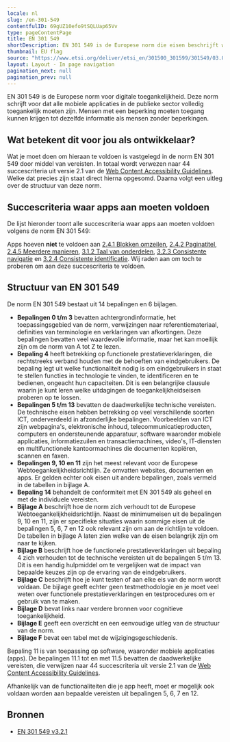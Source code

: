 ```yaml
---
locale: nl
slug: /en-301-549
contentfulID: 69gUZ10efo9tSQLUap65Vv
type: pageContentPage
title: EN 301 549
shortDescription: EN 301 549 is de Europese norm die eisen beschrijft waaraan apps moeten voldoen om toegankelijk te zijn.
thumbnail: EU flag
source: "https://www.etsi.org/deliver/etsi_en/301500_301599/301549/03.02.01_60/en_301549v030201p.pdf"
layout: Layout - In page navigation
pagination_next: null
pagination_prev: null
---
```


EN 301 549 is de Europese norm voor digitale toegankelijkheid. Deze norm schrijft voor dat alle mobiele applicaties in de publieke sector volledig toegankelijk moeten zijn. Mensen met een beperking moeten toegang kunnen krijgen tot dezelfde informatie als mensen zonder beperkingen.

## Wat betekent dit voor jou als ontwikkelaar? 

Wat je moet doen om hieraan te voldoen is vastgelegd in de norm EN 301 549 door middel van vereisten. In totaal wordt verwezen naar 44 succescriteria uit versie 2.1 van de [Web Content Accessibility Guidelines](/nl/guidelines/wcag). Welke dat precies zijn staat direct hierna opgesomd. Daarna volgt een uitleg over de structuur van deze norm.

## Succescriteria waar apps aan moeten voldoen

De lijst hieronder toont alle succescriteria waar apps aan moeten voldoen volgens de norm EN 301 549:

<LinkList title="List of requirements for EN 301 549" isHighlighted={false}>
  <LinkListItem url="/nl/guidelines/wcag/success-criterion-1-1-1" title="Succescriterium 1.1.1 - Niet-tekstuele content - Niveau A"/>
  <LinkListItem url="/nl/guidelines/wcag/success-criterion-1-2-1" title="Succescriterium 1.2.1 - Louter-geluid en louter-videobeeld (vooraf opgenomen) - Niveau A"/>
  <LinkListItem url="/nl/guidelines/wcag/success-criterion-1-2-2" title="Succescriterium 1.2.2 - Ondertitels voor doven en slechthorenden (vooraf opgenomen) - Niveau A"/>
  <LinkListItem url="/nl/guidelines/wcag/success-criterion-1-2-3" title="Succescriterium 1.2.3 - Audiodescriptie of media-alternatief (vooraf opgenomen) - Niveau A"/>
  <LinkListItem url="/nl/guidelines/wcag/success-criterion-1-2-4" title="Succescriterium 1.2.4 - Ondertitels voor doven en slechthorenden (live) - Niveau AA"/>
  <LinkListItem url="/nl/guidelines/wcag/success-criterion-1-2-5" title="Succescriterium 1.2.5 - Audiodescriptie (vooraf opgenomen) - Niveau AA"/>
  <LinkListItem url="/nl/guidelines/wcag/success-criterion-1-3-1" title="Succescriterium 1.3.1 - Info en relaties - Niveau A"/>
  <LinkListItem url="/nl/guidelines/wcag/success-criterion-1-3-2" title="Succescriterium 1.3.2 - Betekenisvolle volgorde - Niveau A"/>
  <LinkListItem url="/nl/guidelines/wcag/success-criterion-1-3-3" title="Succescriterium 1.3.3 - Zintuiglijke eigenschappen - Niveau A"/>
  <LinkListItem url="/nl/guidelines/wcag/success-criterion-1-3-4" title="Succescriterium 1.3.4 - Weergavestand - Niveau AA"/>
  <LinkListItem url="/nl/guidelines/wcag/success-criterion-1-3-5" title="Succescriterium 1.3.5 - Identificeer het doel van de input - Niveau AA"/>
  <LinkListItem url="/nl/guidelines/wcag/success-criterion-1-4-1" title="Succescriterium 1.4.1 - Gebruik van kleur - Niveau A"/>
  <LinkListItem url="/nl/guidelines/wcag/success-criterion-1-4-2" title="Succescriterium 1.4.2 - Geluidsbediening - Niveau A"/>
  <LinkListItem url="/nl/guidelines/wcag/success-criterion-1-4-3" title="Succescriterium 1.4.3 - Contrast (minimum) - Niveau AA"/>
  <LinkListItem url="/nl/guidelines/wcag/success-criterion-1-4-4" title="Succescriterium 1.4.4 - Herschalen van tekst - Niveau AA"/>
  <LinkListItem url="/nl/guidelines/wcag/success-criterion-1-4-5" title="Succescriterium 1.4.5 - Afbeeldingen van tekst - Niveau AA"/>
  <LinkListItem url="/nl/guidelines/wcag/success-criterion-1-4-10" title="Succescriterium 1.4.10 - Reflow - Niveau AA"/>
  <LinkListItem url="/nl/guidelines/wcag/success-criterion-1-4-11" title="Succescriterium 1.4.11 - Contrast van niet-tekstuele content - Niveau AA"/>
  <LinkListItem url="/nl/guidelines/wcag/success-criterion-1-4-12" title="Succescriterium 1.4.12 - Tekstafstand - Niveau AA"/>
  <LinkListItem url="/nl/guidelines/wcag/success-criterion-1-4-13" title="Succescriterium 1.4.13 - Content bij hover of focus - Niveau AA"/>
  <LinkListItem url="/nl/guidelines/wcag/success-criterion-2-1-1" title="Succescriterium 2.1.1 - Toetsenbord - Niveau A"/>
  <LinkListItem url="/nl/guidelines/wcag/success-criterion-2-1-2" title="Succescriterium 2.1.2 - Geen toetsenbordval - Niveau A"/>
  <LinkListItem url="/nl/guidelines/wcag/success-criterion-2-1-4" title="Succescriterium 2.1.4 - Enkel teken sneltoetsen - Niveau A"/>
  <LinkListItem url="/nl/guidelines/wcag/success-criterion-2-2-1" title="Succescriterium 2.2.1 - Timing aanpasbaar - Niveau A"/>
  <LinkListItem url="/nl/guidelines/wcag/success-criterion-2-2-2" title="Succescriterium 2.2.2 - Pauzeren, stoppen, verbergen - Niveau A"/>
  <LinkListItem url="/nl/guidelines/wcag/success-criterion-2-3-1" title="Succescriterium 2.3.1 - Drie flitsen of beneden drempelwaarde - Niveau A"/>
  <LinkListItem url="/nl/guidelines/wcag/success-criterion-2-4-3" title="Succescriterium 2.4.3 - Focus volgorde - Niveau A"/>
  <LinkListItem url="/nl/guidelines/wcag/success-criterion-2-4-4" title="Succescriterium 2.4.4 - Linkdoel (in context) - Niveau A"/>
  <LinkListItem url="/nl/guidelines/wcag/success-criterion-2-4-6" title="Succescriterium 2.4.6 - Koppen en labels - Niveau AA"/>
  <LinkListItem url="/nl/guidelines/wcag/success-criterion-2-4-7" title="Succescriterium 2.4.7 - Focus zichtbaar - Niveau AA"/>
  <LinkListItem url="/nl/guidelines/wcag/success-criterion-2-5-1" title="Succescriterium 2.5.1 - Aanwijzergebaren - Niveau A"/>
  <LinkListItem url="/nl/guidelines/wcag/success-criterion-2-5-2" title="Succescriterium 2.5.2 - Aanwijzerannulering - Niveau A"/>
  <LinkListItem url="/nl/guidelines/wcag/success-criterion-2-5-3" title="Succescriterium 2.5.3 - Label in naam - Niveau A"/>
  <LinkListItem url="/nl/guidelines/wcag/success-criterion-2-5-4" title="Succescriterium 2.5.4 - Bewegingsactivering - Niveau A"/>
  <LinkListItem url="/nl/guidelines/wcag/success-criterion-3-1-1" title="Succescriterium 3.1.1 - Taal van de pagina - Niveau A"/>
  <LinkListItem url="/nl/guidelines/wcag/success-criterion-3-2-1" title="Succescriterium 3.2.1 - Bij focus - Niveau A"/>
  <LinkListItem url="/nl/guidelines/wcag/success-criterion-3-2-2" title="Succescriterium 3.2.2 - Bij input - Niveau A"/>
  <LinkListItem url="/nl/guidelines/wcag/success-criterion-3-3-1" title="Succescriterium 3.3.1 - Foutidentificatie - Niveau A"/>
  <LinkListItem url="/nl/guidelines/wcag/success-criterion-3-3-2" title="Succescriterium 3.3.2 - Labels of instructies - Niveau A"/>
  <LinkListItem url="/nl/guidelines/wcag/success-criterion-3-3-3" title="Succescriterium 3.3.3 - Foutsuggestie - Niveau AA"/>
  <LinkListItem url="/nl/guidelines/wcag/success-criterion-3-3-4" title="Succescriterium 3.3.4 - Foutpreventie (wettelijk, financieel, gegevens) - Niveau AA"/>
  <LinkListItem url="/nl/guidelines/wcag/success-criterion-4-1-1" title="Succescriterium 4.1.1 - Parsen - Niveau A"/>
  <LinkListItem url="/nl/guidelines/wcag/success-criterion-4-1-2" title="Succescriterium 4.1.2 - Naam, rol, waarde - Niveau A"/>
  <LinkListItem url="/nl/guidelines/wcag/success-criterion-4-1-3" title="Succescriterium 4.1.3 - Statusberichten - Niveau AA"/>
</LinkList>

Apps hoeven **niet** te voldoen aan [2.4.1 Blokken omzeilen](/nl/guidelines/wcag/success-criterion-2-4-1), [2.4.2 Paginatitel](/nl/guidelines/wcag/success-criterion-2-4-2), [2.4.5 Meerdere manieren](/nl/guidelines/wcag/success-criterion-2-4-5), [3.1.2 Taal van onderdelen](/nl/guidelines/wcag/success-criterion-3-1-2), [3.2.3 Consistente navigatie](/nl/guidelines/wcag/success-criterion-3-2-3) en [3.2.4 Consistente identificatie](/nl/guidelines/wcag/success-criterion-3-2-4). Wij raden aan om toch te proberen om aan deze succescriteria te voldoen.

## Structuur van EN 301 549

De norm EN 301 549 bestaat uit 14 bepalingen en 6 bijlagen.

- **Bepalingen 0 t/m 3** bevatten achtergrondinformatie, het toepassingsgebied van de norm, verwijzingen naar referentiemateriaal, definities van terminologie en verklaringen van afkortingen. Deze bepalingen bevatten veel waardevolle informatie, maar het kan moeilijk zijn om de norm van A tot Z te lezen.
- **Bepaling 4** heeft betrekking op functionele prestatieverklaringen, die rechtstreeks verband houden met de behoeften van eindgebruikers. De bepaling legt uit welke functionaliteit nodig is om eindgebruikers in staat te stellen functies in technologie te vinden, te identificeren en te bedienen, ongeacht hun capaciteiten. Dit is een belangrijke clausule waarin je kunt leren welke uitdagingen de toegankelijkheidseisen proberen op te lossen.
- **Bepalingen 5 t/m 13** bevatten de daadwerkelijke technische vereisten. De technische eisen hebben betrekking op veel verschillende soorten ICT, onderverdeeld in afzonderlijke bepalingen. Voorbeelden van ICT zijn webpagina's, elektronische inhoud, telecommunicatieproducten, computers en ondersteunende apparatuur, software waaronder mobiele applicaties, informatiezuilen en transactiemachines, video's, IT-diensten en multifunctionele kantoormachines die documenten kopiëren, scannen en faxen.
- **Bepalingen 9, 10 en 11** zijn het meest relevant voor de Europese Webtoegankelijkheidsrichtlijn. Ze omvatten websites, documenten en apps. Er gelden echter ook eisen uit andere bepalingen, zoals vermeld in de tabellen in bijlage A.
- **Bepaling 14** behandelt de conformiteit met EN 301 549 als geheel en met de individuele vereisten.
- **Bijlage A** beschrijft hoe de norm zich verhoudt tot de Europese Webtoegankelijkheidsrichtlijn. Naast de minimumeisen uit de bepalingen 9, 10 en 11, zijn er specifieke situaties waarin sommige eisen uit de bepalingen 5, 6, 7 en 12 ook relevant zijn om aan de richtlijn te voldoen. De tabellen in bijlage A laten zien welke van de eisen belangrijk zijn om naar te kijken.
- **Bijlage B** beschrijft hoe de functionele prestatieverklaringen uit bepaling 4 zich verhouden tot de technische vereisten uit de bepalingen 5 t/m 13. Dit is een handig hulpmiddel om te vergelijken wat de impact van bepaalde keuzes zijn op de ervaring van de eindgebruikers.
- **Bijlage C** beschrijft hoe je kunt testen of aan elke eis van de norm wordt voldaan. De bijlage geeft echter geen testmethodologie en je moet veel weten over functionele prestatieverklaringen en testprocedures om er gebruik van te maken.
- **Bijlage D** bevat links naar verdere bronnen voor cognitieve toegankelijkheid.
- **Bijlage E** geeft een overzicht en een eenvoudige uitleg van de structuur van de norm.
- **Bijlage F** bevat een tabel met de wijzigingsgeschiedenis.

Bepaling 11 is van toepassing op software, waaronder mobiele applicaties (apps). De bepalingen 11.1 tot en met 11.5 bevatten de daadwerkelijke vereisten, die verwijzen naar 44 succescriteria uit versie 2.1 van de [Web Content Accessibility Guidelines](/nl/guidelines/wcag).

Afhankelijk van de functionaliteiten die je app heeft, moet er mogelijk ook voldaan worden aan bepaalde vereisten uit bepalingen 5, 6, 7 en 12.

## Bronnen

- [EN 301 549 v3.2.1](https://www.etsi.org/deliver/etsi_en/301500_301599/301549/03.02.01_60/en_301549v030201p.pdf)